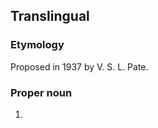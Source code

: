 ==Translingual==

===Etymology===
Proposed in 1937 by V. S. L. Pate.
{{wikipedia}}
{{wikispecies|Bembicinae}}

===Proper noun===
{{taxoninfl|i=1|g=?}}

# {{taxon|genus|subfamily|Bembicinae|{{taxlink|Zyzzyx chilensis|species}}, a [[sand wasp]] that make a buzzing sound}}